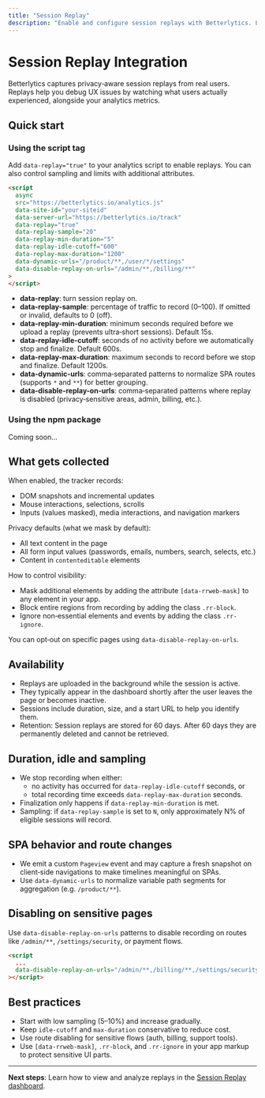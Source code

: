 ```yaml
---
title: "Session Replay"
description: "Enable and configure session replays with Betterlytics. Learn script attributes, options, privacy controls, and best practices."
---
```



# Session Replay Integration

Betterlytics captures privacy‑aware session replays from real users. Replays help you debug UX issues by watching what users actually experienced, alongside your analytics metrics.

## Quick start

### Using the script tag

Add `data-replay="true"` to your analytics script to enable replays. You can also control sampling and limits with additional attributes.

```html
<script
  async
  src="https://betterlytics.io/analytics.js"
  data-site-id="your-siteid"
  data-server-url="https://betterlytics.io/track"
  data-replay="true"
  data-replay-sample="20"           
  data-replay-min-duration="5"      
  data-replay-idle-cutoff="600"     
  data-replay-max-duration="1200"   
  data-dynamic-urls="/product/**,/user/*/settings" 
  data-disable-replay-on-urls="/admin/**,/billing/**"
>
</script>
```

- **data-replay**: turn session replay on.
- **data-replay-sample**: percentage of traffic to record (0–100). If omitted or invalid, defaults to 0 (off).
- **data-replay-min-duration**: minimum seconds required before we upload a replay (prevents ultra‑short sessions). Default 15s.
- **data-replay-idle-cutoff**: seconds of no activity before we automatically stop and finalize. Default 600s.
- **data-replay-max-duration**: maximum seconds to record before we stop and finalize. Default 1200s.
- **data-dynamic-urls**: comma‑separated patterns to normalize SPA routes (supports `*` and `**`) for better grouping.
- **data-disable-replay-on-urls**: comma‑separated patterns where replay is disabled (privacy‑sensitive areas, admin, billing, etc.).
 
### Using the npm package

Coming soon...

## What gets collected

When enabled, the tracker records:

- DOM snapshots and incremental updates
- Mouse interactions, selections, scrolls
- Inputs (values masked), media interactions, and navigation markers

Privacy defaults (what we mask by default):

- All text content in the page
- All form input values (passwords, emails, numbers, search, selects, etc.)
- Content in `contenteditable` elements

How to control visibility:

- Mask additional elements by adding the attribute `[data-rrweb-mask]` to any element in your app.
- Block entire regions from recording by adding the class `.rr-block`.
- Ignore non‑essential elements and events by adding the class `.rr-ignore`.

You can opt‑out on specific pages using `data-disable-replay-on-urls`.

## Availability

- Replays are uploaded in the background while the session is active.
- They typically appear in the dashboard shortly after the user leaves the page or becomes inactive.
- Sessions include duration, size, and a start URL to help you identify them.
- Retention: Session replays are stored for 60 days. After 60 days they are permanently deleted and cannot be retrieved.

## Duration, idle and sampling

- We stop recording when either:
  - no activity has occurred for `data-replay-idle-cutoff` seconds, or
  - total recording time exceeds `data-replay-max-duration` seconds.
- Finalization only happens if `data-replay-min-duration` is met.
- Sampling: if `data-replay-sample` is set to `N`, only approximately N% of eligible sessions will record.

## SPA behavior and route changes

- We emit a custom `Pageview` event and may capture a fresh snapshot on client‑side navigations to make timelines meaningful on SPAs.
- Use `data-dynamic-urls` to normalize variable path segments for aggregation (e.g. `/product/**`).

## Disabling on sensitive pages

Use `data-disable-replay-on-urls` patterns to disable recording on routes like `/admin/**`, `/settings/security`, or payment flows.

```html
<script
  ...
  data-disable-replay-on-urls="/admin/**,/billing/**,/settings/security"
></script>
```

## Best practices

- Start with low sampling (5–10%) and increase gradually.
- Keep `idle-cutoff` and `max-duration` conservative to reduce cost.
- Use route disabling for sensitive flows (auth, billing, support tools).
- Use `[data-rrweb-mask]`, `.rr-block`, and `.rr-ignore` in your app markup to protect sensitive UI parts.

---

**Next steps**: Learn how to view and analyze replays in the [Session Replay dashboard](/dashboard/session-replay).

